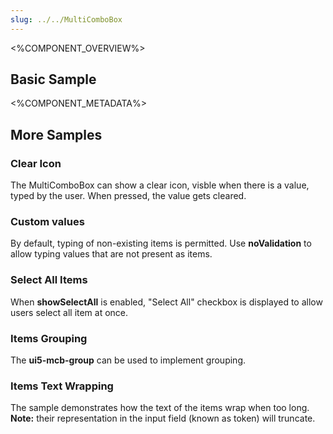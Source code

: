 ```yaml
---
slug: ../../MultiComboBox
---
```



<%COMPONENT_OVERVIEW%>

## Basic Sample
<Basic />

<%COMPONENT_METADATA%>

## More Samples

### Clear Icon
The MultiComboBox can show a clear icon, visble when there is a value, typed by the user.
When pressed, the value gets cleared.

<ClearIcon />

### Custom values
By default, typing of non-existing items is permitted.
Use <b>noValidation</b> to allow typing values that are not present as items.

<MultiComboBoxCustomValue />

### Select All Items
When <b>showSelectAll</b> is enabled, "Select All" checkbox is displayed to allow users select all item at once.

<MultiComboBoxSelectAll />

### Items Grouping
The <b>ui5-mcb-group</b> can be used to implement grouping.

<MultiComboBoxGrouping />

### Items Text Wrapping
The sample demonstrates how the text of the items wrap when too long.
<b>Note:</b> their representation in the input field (known as token) will truncate.

<SuggestionsWrapping />

